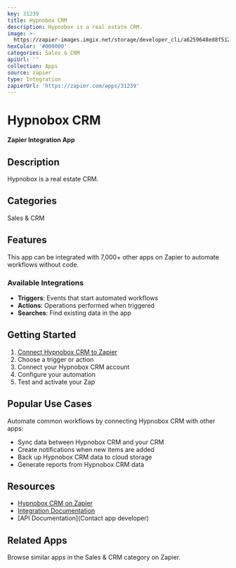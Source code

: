 ```yaml
---
key: 31239
title: Hypnobox CRM
description: Hypnobox is a real estate CRM.
image: >-
  https://zapier-images.imgix.net/storage/developer_cli/a6259648ed8f512f7aa511de3b56418b.png?auto=format%2Ccompress&ixlib=python-3.0.0&q=50
hexColor: '#000000'
categories: Sales & CRM
apiUrl: ''
collection: Apps
source: zapier
type: Integration
zapierUrl: 'https://zapier.com/apps/31239'
---
```

# Hypnobox CRM

**Zapier Integration App**

## Description

Hypnobox is a real estate CRM.

## Categories

Sales & CRM

## Features

This app can be integrated with 7,000+ other apps on Zapier to automate workflows without code.

### Available Integrations

- **Triggers**: Events that start automated workflows
- **Actions**: Operations performed when triggered
- **Searches**: Find existing data in the app

## Getting Started

1. [Connect Hypnobox CRM to Zapier](https://zapier.com/apps/31239)
2. Choose a trigger or action
3. Connect your Hypnobox CRM account
4. Configure your automation
5. Test and activate your Zap

## Popular Use Cases

Automate common workflows by connecting Hypnobox CRM with other apps:

- Sync data between Hypnobox CRM and your CRM
- Create notifications when new items are added
- Back up Hypnobox CRM data to cloud storage
- Generate reports from Hypnobox CRM data

## Resources

- [Hypnobox CRM on Zapier](https://zapier.com/apps/31239)
- [Integration Documentation](https://zapier.com/apps/31239/integrations)
- [API Documentation](Contact app developer)

## Related Apps

Browse similar apps in the Sales & CRM category on Zapier.
